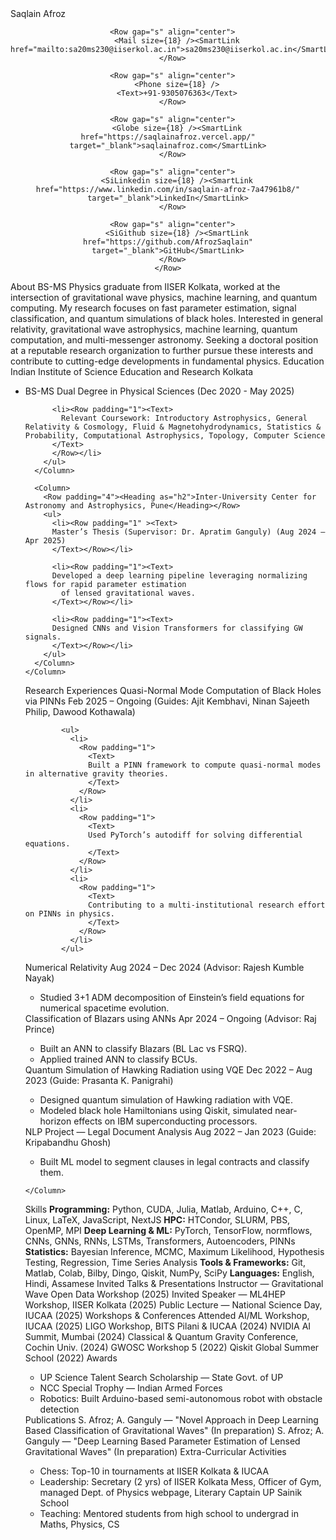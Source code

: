 <Column gap="l">

  <Column gap="s">
    <Heading as="h1">Saqlain Afroz</Heading>
    <Row gap="l" align="center">
      
      <Row gap="s" align="center">
        <Mail size={18} /><SmartLink href="mailto:sa20ms230@iiserkol.ac.in">sa20ms230@iiserkol.ac.in</SmartLink>
      </Row>

      <Row gap="s" align="center">
        <Phone size={18} />
        <Text>+91-9305076363</Text>
      </Row>

      <Row gap="s" align="center">
        <Globe size={18} /><SmartLink href="https://saqlainafroz.vercel.app/" target="_blank">saqlainafroz.com</SmartLink>
      </Row>

      <Row gap="s" align="center">
        <SiLinkedin size={18} /><SmartLink href="https://www.linkedin.com/in/saqlain-afroz-7a47961b8/" target="_blank">LinkedIn</SmartLink>
      </Row>

      <Row gap="s" align="center">
        <SiGithub size={18} /><SmartLink href="https://github.com/AfrozSaqlain" target="_blank">GitHub</SmartLink>
      </Row>
    </Row>
  </Column>

  <Card padding="l" radius="xl" gap="l">
    <Heading as="h2">About</Heading>
    <Text>
      BS-MS Physics graduate from IISER Kolkata, worked at the intersection of gravitational wave physics, machine learning, and quantum computing. My research focuses on fast parameter estimation, signal classification, and quantum simulations of black holes. Interested in general relativity, gravitational wave astrophysics, machine learning, quantum computation, and multi-messenger astronomy. Seeking a doctoral position at a reputable research organization to further pursue these interests and contribute to cutting-edge developments in fundamental physics.
    </Text>
  </Card>

  <Card padding="l" radius="xl" gap="l">
    <Heading as="h2">Education</Heading>
    <Column gap="m">
      <Column>
        <Row padding="8"><Heading as="h2">Indian Institute of Science Education and Research Kolkata</Heading></Row>
        <ul>
          <li><Row padding="1"><Text>
          BS-MS Dual Degree in Physical Sciences (Dec 2020 - May 2025)
          </Text>
          </Row></li>

          <li><Row padding="1"><Text>
            Relevant Coursework: Introductory Astrophysics, General Relativity & Cosmology, Fluid & Magnetohydrodynamics, Statistics & Probability, Computational Astrophysics, Topology, Computer Science
          </Text>
          </Row></li>
        </ul>
      </Column>

      <Column>
        <Row padding="4"><Heading as="h2">Inter-University Center for Astronomy and Astrophysics, Pune</Heading></Row>
        <ul>
          <li><Row padding="1" ><Text>
          Master’s Thesis (Supervisor: Dr. Apratim Ganguly) (Aug 2024 – Apr 2025)
          </Text></Row></li>

          <li><Row padding="1"><Text>
          Developed a deep learning pipeline leveraging normalizing flows for rapid parameter estimation 
            of lensed gravitational waves.  
          </Text></Row></li>

          <li><Row padding="1"><Text>
          Designed CNNs and Vision Transformers for classifying GW signals.
          </Text></Row></li>
        </ul>
      </Column>
    </Column>
  </Card>

  <Card padding="l" radius="xl" gap="l">
    <Heading as="h2">Research Experiences</Heading>
    <Column gap="s">
      <Column gap="xs">
        <Row padding="4">
          <Heading as="h2">Quasi-Normal Mode Computation of Black Holes via PINNs</Heading>
        </Row>
            <Row padding="1">
              <Text paddingX="4" onBackground="danger-weak">Feb 2025 – Ongoing (Guides: Ajit Kembhavi, Ninan Sajeeth Philip, Dawood Kothawala)</Text>
            </Row>

            <ul>
              <li>
                <Row padding="1">
                  <Text>
                  Built a PINN framework to compute quasi-normal modes in alternative gravity theories.
                  </Text>
                </Row>
              </li>
              <li>
                <Row padding="1">
                  <Text>
                  Used PyTorch’s autodiff for solving differential equations.
                  </Text>
                </Row>
              </li>
              <li>
                <Row padding="1">
                  <Text>
                  Contributing to a multi-institutional research effort on PINNs in physics.
                  </Text>
                </Row>
              </li>
            </ul>
  </Column>

  <Column gap="xs">
    <Row padding="4">
      <Heading as="h2">Numerical Relativity</Heading>
    </Row>
        <Row padding="1">
          <Text paddingX="4" onBackground="danger-weak">Aug 2024 – Dec 2024 (Advisor: Rajesh Kumble Nayak)</Text>
        </Row>
    <ul>
      <li>
        <Row padding="1">
          <Text>
          Studied 3+1 ADM decomposition of Einstein’s field equations for numerical spacetime evolution.
          </Text>
        </Row>
      </li>
    </ul>
  </Column>

  <Column gap="xs">
    <Row padding="4">
      <Heading as="h2">Classification of Blazars using ANNs</Heading>
    </Row>
        <Row padding="1">
          <Text paddingX="4" onBackground="danger-weak">Apr 2024 – Ongoing (Advisor: Raj Prince)</Text>
        </Row>
    <ul>
      <li>
        <Row padding="1">
          <Text>
          Built an ANN to classify Blazars (BL Lac vs FSRQ).
          </Text>
        </Row>
      </li>
      <li>
        <Row padding="1">
          <Text>
          Applied trained ANN to classify BCUs.
          </Text>
        </Row>
      </li>
    </ul>
  </Column>

  <Column gap="xs">
    <Row padding="4">
      <Heading as="h2">Quantum Simulation of Hawking Radiation using VQE</Heading>
    </Row>
        <Row padding="1">
          <Text paddingX="4" onBackground="danger-weak">Dec 2022 – Aug 2023 (Guide: Prasanta K. Panigrahi)</Text>
        </Row>
    <ul>
      <li>
        <Row padding="1">
          <Text>
          Designed quantum simulation of Hawking radiation with VQE.
          </Text>
        </Row>
      </li>
      <li>
        <Row padding="1">
          <Text>
          Modeled black hole Hamiltonians using Qiskit, simulated near-horizon effects on IBM superconducting processors.
          </Text>
        </Row>
      </li>
    </ul>
  </Column>

  <Column gap="xs">
    <Row padding="4">
      <Heading as="h2">NLP Project — Legal Document Analysis</Heading>
    </Row>
        <Row padding="1">
          <Text paddingX="4" onBackground="danger-weak">Aug 2022 – Jan 2023 (Guide: Kripabandhu Ghosh)</Text>
        </Row>
    <ul>
      <li>
        <Row padding="1">
          <Text>
          Built ML model to segment clauses in legal contracts and classify them.
          </Text>
        </Row>
      </li>
    </ul>
  </Column>

    </Column>
  </Card>

  <Card padding="l" radius="xl" gap="l">
    <Heading as="h2">Skills</Heading>
    <Column gap="xs" padding="s">
      <Text>
        <b>Programming:</b> Python, CUDA, Julia, Matlab, Arduino, C++, C, Linux, LaTeX, JavaScript, NextJS  
      </Text>
      <Text>
        <b>HPC:</b> HTCondor, SLURM, PBS, OpenMP, MPI  
      </Text>
      <Text>
        <b>Deep Learning & ML:</b> PyTorch, TensorFlow, normflows, CNNs, GNNs, RNNs, LSTMs, Transformers, Autoencoders, PINNs  
      </Text>
      <Text>
        <b>Statistics:</b> Bayesian Inference, MCMC, Maximum Likelihood, Hypothesis Testing, Regression, Time Series Analysis  
      </Text>
      <Text>
        <b>Tools & Frameworks:</b> Git, Matlab, Colab, Bilby, Dingo, Qiskit, NumPy, SciPy  
      </Text>
      <Text>
        <b>Languages:</b> English, Hindi, Assamese
      </Text>
    </Column>
  </Card>

  <Card padding="l" radius="xl" gap="l">
    <Heading as="h2">Invited Talks & Presentations</Heading>
    <Row
      fillWidth
      mobileDirection="column"
      gap="16"
    >
    <Column fillWidth border="neutral-alpha-medium" padding="16" radius="m"><Text variant="body-default-m" weight="medium">Instructor — Gravitational Wave Open Data Workshop (2025)</Text></Column>
    <Column fillWidth border="neutral-alpha-medium" padding="16" radius="m"><Text variant="body-default-m" weight="medium">Invited Speaker — ML4HEP Workshop, IISER Kolkata (2025)</Text></Column>
    <Column fillWidth border="neutral-alpha-medium" padding="16" radius="m"><Text variant="body-default-m" weight="medium">Public Lecture — National Science Day, IUCAA (2025)</Text></Column>
    </Row>
  </Card>

  <Card padding="l" radius="xl" gap="l">
    <Heading as="h2">Workshops & Conferences Attended</Heading>
    <Grid
      fillWidth
      columns="3"
      mobileColumns="2"
      gap="16"
    >
    <Column border="neutral-alpha-medium" padding="16" radius="m">
    <Text variant="body-default-m" weight="medium">AI/ML Workshop, IUCAA (2025)</Text>
    </Column>
    <Column border="neutral-alpha-medium" padding="16" radius="m">
    <Text variant="body-default-m" weight="medium">LIGO Workshop, BITS Pilani & IUCAA (2024)</Text>
    </Column>
    <Column border="neutral-alpha-medium" padding="16" radius="m">
    <Text variant="body-default-m" weight="medium">NVIDIA AI Summit, Mumbai (2024)</Text>
    </Column>
    <Column border="neutral-alpha-medium" padding="16" radius="m">
    <Text variant="body-default-m" weight="medium">Classical & Quantum Gravity Conference, Cochin Univ. (2024)</Text>
    </Column>
    <Column border="neutral-alpha-medium" padding="16" radius="m">
    <Text variant="body-default-m" weight="medium">GWOSC Workshop 5 (2022)</Text>
    </Column>
    <Column border="neutral-alpha-medium" padding="16" radius="m">
    <Text variant="body-default-m" weight="medium">Qiskit Global Summer School (2022)</Text>
    </Column>
    </Grid>
  </Card>

  <Card fillWidth padding="l" radius="xl" gap="l">
    <Heading as="h2">Awards</Heading>
    <Column gap="xs" padding="s">
    <ul>
    <li>
    <Text variant="body-default-m" weight="medium">UP Science Talent Search Scholarship — State Govt. of UP</Text>
    </li>
    <li>
    <Text variant="body-default-m" weight="medium">NCC Special Trophy — Indian Armed Forces</Text>
    </li>
    <li>
    <Text variant="body-default-m" weight="medium">Robotics: Built Arduino-based semi-autonomous robot with obstacle detection</Text>
    </li>
    </ul>
    </Column>
  </Card>

  <Card padding="l" radius="xl" gap="l">
    <Heading as="h2">Publications</Heading>
    <Column gap="s">
    <Text variant="body-default-m" weight="medium">S. Afroz; A. Ganguly — "Novel Approach in Deep Learning Based Classification of Gravitational Waves" (In preparation)</Text>
    <Text variant="body-default-m" weight="medium"> S. Afroz; A. Ganguly — "Deep Learning Based Parameter Estimation of Lensed Gravitational Waves" (In preparation)</Text>
    </Column>
  </Card>

  <Card padding="l" radius="xl" gap="l">
    <Heading as="h2">Extra-Curricular Activities</Heading>
    <Column gap="s">
    <ul>
    <li>
    <Text variant="body-default-m" weight="medium">Chess: Top-10 in tournaments at IISER Kolkata & IUCAA</Text>
    </li>
    <li>
    <Text variant="body-default-m" weight="medium">Leadership: Secretary (2 yrs) of IISER Kolkata Mess, Officer of Gym, managed Dept. of Physics webpage, Literary Captain UP Sainik School</Text>
    </li>
    <li>
    <Text variant="body-default-m" weight="medium">Teaching: Mentored students from high school to undergrad in Maths, Physics, CS</Text>
    </li>
    </ul>
    </Column>
  </Card>

</Column>
